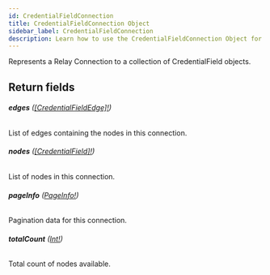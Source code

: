 ```yaml
---
id: CredentialFieldConnection
title: CredentialFieldConnection Object
sidebar_label: CredentialFieldConnection
description: Learn how to use the CredentialFieldConnection Object for Builder's API.
---
```


Represents a Relay Connection to a collection of CredentialField objects.

## Return fields

###### <b>edges</b> ([[CredentialFieldEdge]!](/docs/composer/builder/api/schema/object/CredentialFieldEdge.mdx))

List of edges containing the nodes in this connection.

###### <b>nodes</b> ([[CredentialField]!](/docs/composer/builder/api/schema/object/CredentialField.mdx))

List of nodes in this connection.

###### <b>pageInfo</b> ([PageInfo!](/docs/composer/builder/api/schema/object/PageInfo.mdx))

Pagination data for this connection.

###### <b>totalCount</b> ([Int!](/docs/composer/builder/api/schema/scalar/Int.mdx))

Total count of nodes available.

